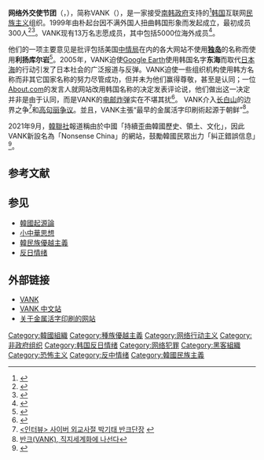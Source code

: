 {{Infobox Korean name|title=网络外交使节团|hangul=사이버 외교사절단|hanja=사이버外交使節團|rr=Saibeo oegyosajeoldan|mr=Saibŏ oegyosajŏltan|othername1=VANK|hangul1=반크|rr1=bankeu|mr1=pank'ŭ}}'''网络外交使节团'''（{{lang-ko|사이버 외교사절단}}，{{lang-en|Voluntary Agency Network of Korea}}），简称VANK（{{lang-ko|반크}}），是一家接受[[韓國中央行政機關|南韩政府]]支持的<ref>{{Cite web|title=Asia Times - News and analysis from Korea; North and South|url=http://archive.ph/uoJu|accessdate=2021-03-15|date=2012-07-18|work=archive.ph}}</ref>[[大韩民国|韩国]]互联网[[民族主义|民族主义]]组织。1999年由朴起台因不满外国人扭曲韩国形象而发起成立，最初成员300人<ref>{{Cite web|title=About VANK|url=http://usa.prkorea.com/about-vank/|accessdate=2021-03-15|work=Bring Korea to the U.S classroom!|language=en-US}}</ref><ref>{{cite news|publisher=The Chosun Ilbo|date=2001-06-18|accessdate=2007-10-06|title=VANK Acts as Nation's Internet PR Officer|last=Shin|first=Dong-heun|url=http://english.chosun.com/w21data/html/news/200106/200106180181.html|deadurl=yes|archiveurl=https://web.archive.org/web/20061108070350/http://english.chosun.com/w21data/html/news/200106/200106180181.html|archivedate=2006-11-08}}</ref>。VANK现有13万名志愿成员，其中包括5000位海外成员<ref>{{cite news|publisher=The Chosun Ilbo|date=2007-02-26|accessdate=2007-10-06|url=http://news.chosun.com/site/data/html_dir/2007/02/26/2007022600974.html|title=글로벌 지식 쌓고 영어 실력도 쑥쑥|last=Gim|first=Yun-deok}}</ref>。

他们的一项主要意见是批评包括美国[[中情局|中情局]]在内的各大网站不使用'''[[独岛|独岛]]'''的名称而使用'''利扬库尔岩'''<ref>{{cite news|url=http://www.theinquirer.net/en/inquirer/news/2006/12/13/cia-gets-its-korean-facts-wrong|title=CIA gets its Korea facts wrong|publisher=The Inquirer, London|date=2006-12-13|accessdate=2007-10-06}}{{dead link|date=2018年5月 |bot=InternetArchiveBot |fix-attempted=yes }}</ref>。2005年，VANK迫使[[Google_Earth|Google Earth]]使用韩国名字'''东海'''而取代[[日本海|日本海]]的行动引发了日本社会的广泛报道与反弹。VANK迫使一些组织机构使用韩方名称而非其它国家名称的努力尽管成功，但并未为他们赢得尊敬，甚至是认同；一位[[About.com|About.com]]的发言人就网站改用韩国名称的决定发表评论说，他们做出这一决定并非是由于认同，而是VANK的[[电邮炸弹|电邮炸弹]]实在不堪其扰<ref>{{cite news|url=http://www.atimes.com/atimes/Korea/EL23Dg01.html|publisher=Asia Times|title=Northeast Asia's intra-mural mural wars|last=Scofield|first=David|date=2003-12-23|accessdate=2007-10-06}}</ref>。
VANK介入[[长白山|长白山]]的边界之争<ref>[http://www.yonhapnews.co.kr/bulletin/2008/01/13/0200000000AKR20080113009100069.HTML <인터뷰> 사이버 외교사절 박기태 반크단장] {{webarchive|url=https://web.archive.org/web/20090930062254/http://www.yonhapnews.co.kr/bulletin/2008/01/13/0200000000AKR20080113009100069.HTML |date=2009-09-30 }}</ref>和[[高句丽争议|高句丽争议]]。並且，VANK主張“最早的金属活字印刷術起源于朝鲜”<ref>[http://news.naver.com/main/read.nhn?mode=LPOD&mid=etc&oid=003&aid=0000188868 반크(VANK), 직지세계화에 나선다 ]</ref>。

2021年9月，[[韩联社|韓聯社]]報道稱由於中國「持續歪曲韓國歷史、領土、文化」，因此VANK新設名為「Nonsense China」的網站，鼓勵韓國民眾出力「糾正錯誤信息」<ref>{{Cite web|title=韩民间团体设网站应对中方歪曲韩国文化历史|url=https://cn.yna.co.kr/view/ACK20210915001100881|access-date=2021-09-16|date=2021-09-15|last=윤홍경|work=韩联社（韩国联合通讯社）|language=zh}}</ref>。

== 参考文献 ==
{{Reflist|2}}

== 参见 ==
{{Portal box|大韩民国|国际关系|互联网}}
*[[韓國起源論|韓國起源論]]
*[[小中華思想|小中華思想]]
*[[韓民族優越主義|韓民族優越主義]]
*[[反日情绪|反日情绪]]

== 外部链接 ==
*[http://www.prkorea.com/ VANK] {{Wayback|url=http://www.prkorea.com/ |date=20200523021714 }}
*[http://language.prkorea.com/china/index.jsp VANK 中文站]
*[http://blog.sina.com.cn/s/blog_62f530240100fxlu.html 关于金属活字印刷的网站]

{{反日}}
{{电脑入侵}}

[[Category:韓國組織|Category:韓國組織]]
[[Category:種族優越主義|Category:種族優越主義]]
[[Category:网络行动主义|Category:网络行动主义]]
[[Category:非政府组织|Category:非政府组织]]
[[Category:韩国反日情绪|Category:韩国反日情绪]]
[[Category:网络犯罪|Category:网络犯罪]]
[[Category:黑客組織|Category:黑客組織]]
[[Category:恐怖主义|Category:恐怖主义]]
[[Category:反中情绪|Category:反中情绪]]
[[Category:韓國民族主義|Category:韓國民族主義]]